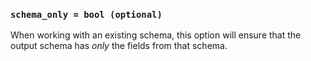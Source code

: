 ### `schema_only = bool (optional)`

When working with an existing schema, this option will ensure that the output
schema has _only_ the fields from that schema.
